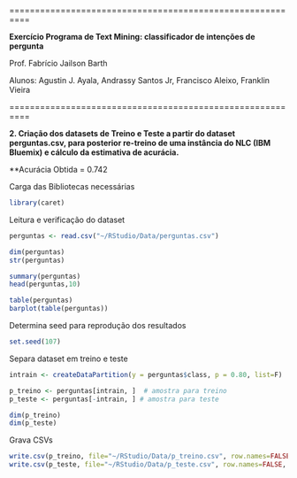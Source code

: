 ==========================================================

**Exercício Programa de Text Mining: classificador de intenções de pergunta**

Prof. Fabrício Jailson Barth

Alunos: Agustin J. Ayala, Andrassy Santos Jr, Francisco Aleixo, Franklin Vieira
        
==========================================================
  
**2. Criação dos datasets de Treino e Teste a partir do dataset perguntas.csv, para posterior re-treino de uma instância do NLC (IBM Bluemix) e cálculo da estimativa de acurácia. **

**Acurácia Obtida = 0.742


Carga das Bibliotecas necessárias
```r
library(caret)
```

Leitura e verificação do dataset
```r
perguntas <- read.csv("~/RStudio/Data/perguntas.csv")

dim(perguntas)
str(perguntas)

summary(perguntas)
head(perguntas,10)

table(perguntas)
barplot(table(perguntas))
```

Determina seed para reprodução dos resultados
```r
set.seed(107)
```

Separa dataset em treino e teste
```r
intrain <- createDataPartition(y = perguntas$class, p = 0.80, list=F)

p_treino <- perguntas[intrain, ]  # amostra para treino
p_teste <- perguntas[-intrain, ] # amostra para teste

dim(p_treino)
dim(p_teste)
```

Grava CSVs
```r
write.csv(p_treino, file="~/RStudio/Data/p_treino.csv", row.names=FALSE, quote=FALSE)
write.csv(p_teste, file="~/RStudio/Data/p_teste.csv", row.names=FALSE, quote=FALSE)
```
